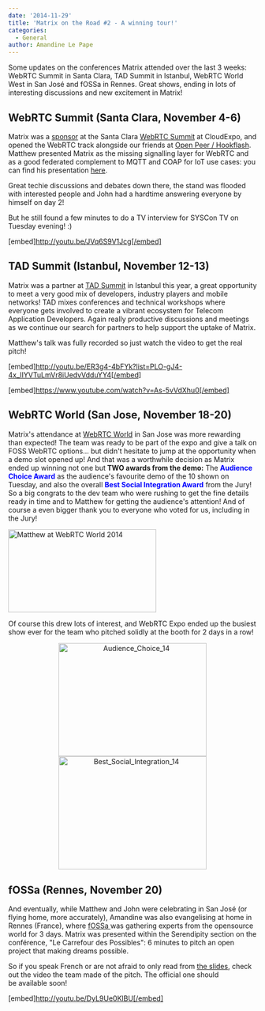```yaml
---
date: '2014-11-29'
title: 'Matrix on the Road #2 - A winning tour!'
categories:
  - General
author: Amandine Le Pape
---
```


Some updates on the conferences Matrix attended over the last 3 weeks: WebRTC Summit in Santa Clara, TAD Summit in Istanbul, WebRTC World West in San José and fOSSa in Rennes. Great shows, ending in lots of interesting discussions and new excitement in Matrix!
<h2>WebRTC Summit (Santa Clara, November 4-6)</h2>
Matrix was a <a href="http://cloudcomputing.sys-con.com/node/3242708">sponsor</a> at the Santa Clara <a href="http://webrtcsummit.net/">WebRTC Summit</a> at CloudExpo, and opened the WebRTC track alongside our friends at <a href="http://www.openpeer.org">Open Peer / Hookflash</a>. Matthew presented Matrix as the missing signalling layer for WebRTC and as a good federated complement to MQTT and COAP for IoT use cases: you can find his presentation <a href="http://matrix.org/blog/wp-content/uploads/2014/11/2014-11-03-Matrix_Missing-Link_IOT.pdf">here</a>.

Great techie discussions and debates down there, the stand was flooded with interested people and John had a hardtime answering everyone by himself on day 2!

But he still found a few minutes to do a TV interview for SYSCon TV on Tuesday evening! :)

[embed]http://youtu.be/JVq6S9V1Jcg[/embed]
<h2>TAD Summit (Istanbul, November 12-13)</h2>
Matrix was a partner at <a href="http://tadsummit.com/2014/">TAD Summit</a> in Istanbul this year, a great opportunity to meet a very good mix of developers, industry players and mobile networks! TAD mixes conferences and technical workshops where everyone gets involved to create a vibrant ecosystem for Telecom Application Developers. Again really productive discussions and meetings as we continue our search for partners to help support the uptake of Matrix.

Matthew's talk was fully recorded so just watch the video to get the real pitch!

[embed]http://youtu.be/ER3g4-4bFYk?list=PLO-gJ4-4x_IIYVTuLmVr8iUedvVdduYY4[/embed]

[embed]https://www.youtube.com/watch?v=As-5vVdXhu0[/embed]
<h2>WebRTC World (San Jose, November 18-20)</h2>
Matrix's attendance at <a href="http://www.webrtcworld.com/conference/west/default.aspx">WebRTC World</a> in San Jose was more rewarding than expected! The team was ready to be part of the expo and give a talk on FOSS WebRTC options... but didn't hesitate to jump at the opportunity when a demo slot opened up! And that was a worthwhile decision as Matrix ended up winning not one but<strong> TWO awards from the demo:</strong> The <span style="color: #0000ff;"><strong>Audience Choice Award</strong></span>
 as the audience's favourite demo of the 10 shown on Tuesday, and also the overall <span style="color: #0000ff;"><strong>Best Social Integration Award</strong> </span>
from the Jury! So a big congrats to the dev team who were rushing to get the fine details ready in time and to Matthew for getting the audience's attention! And of course a even bigger thank you to everyone who voted for us, including in the Jury!

<a href="http://matrix.org/blog/wp-content/uploads/2014/11/sj.jpg"><img class="aligncenter size-medium wp-image-239" src="http://matrix.org/blog/wp-content/uploads/2014/11/sj-300x168.jpg" alt="Matthew at WebRTC World 2014" width="300" height="168" /></a>

Of course this drew lots of interest, and WebRTC Expo ended up the busiest show ever for the team who pitched solidly at the booth for 2 days in a row!
<div style="text-align: center;"><a href="http://matrix.org/blog/wp-content/uploads/2014/11/Audience_Choice_14.png"><img class="size-full wp-image-240" style="box-shadow: none ! important;" src="http://matrix.org/blog/wp-content/uploads/2014/11/Audience_Choice_14.png" alt="Audience_Choice_14" width="300" height="229" /></a> <a href="http://matrix.org/blog/wp-content/uploads/2014/11/Best_Social_Integration_14.png"><img class="size-medium wp-image-241" style="box-shadow: none ! important;" src="http://matrix.org/blog/wp-content/uploads/2014/11/Best_Social_Integration_14.png" alt="Best_Social_Integration_14" width="300" height="229" /></a></div>
<h2>fOSSa (Rennes, November 20)</h2>
And eventually, while Matthew and John were celebrating in San José (or flying home, more accurately), Amandine was also evangelising at home in Rennes (France), where <a href="https://fossa.inria.fr/">fOSSa </a>was gathering experts from the opensource world for 3 days. Matrix was presented within the Serendipity section on the conférence, "Le Carrefour des Possibles": 6 minutes to pitch an open project that making dreams possible.

So if you speak French or are not afraid to only read from <a href="http://matrix.org/blog/wp-content/uploads/2014/11/2014-11-17.2-Matrix.pdf">the slides</a>, check out the video the team made of the pitch. The official one should be available soon!

[embed]http://youtu.be/DyL9Ue0KlBU[/embed]